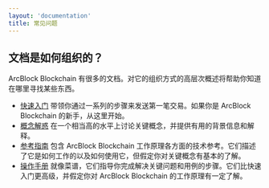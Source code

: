```yaml
---
layout: 'documentation'
title: 常见问题
---
```


## 文档是如何组织的？

ArcBlock Blockchain 有很多的文档。对它的组织方式的高层次概述将帮助你知道在哪里寻找某些东西。

- [快速入门](./quick-start) 带领你通过一系列的步骤来发送第一笔交易。如果你是 ArcBlock Blockchain 的新手，从这里开始。
- [概念解惑](./conceptual) 在一个相当高的水平上讨论关键概念，并提供有用的背景信息和解释。
- [参考指南](./reference) 包含 ArcBlock Blockchain 工作原理各方面的技术参考。它们描述了它是如何工作的以及如何使用它，但假定你对关键概念有基本的了解。
- [操作手册](./how-to) 就像菜谱，它们指导你完成解决关键问题和用例的步骤。它们比快速入门更高级，并假定你对 ArcBlock Blockchain 的工作原理有一定了解。
